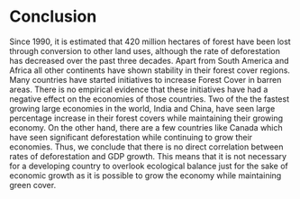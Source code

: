 # Conclusion

Since 1990, it is estimated that 420 million hectares of forest have been lost through conversion to other land uses, although the rate of deforestation has decreased over the past three decades.
Apart from South America and Africa all other continents have shown stability in their forest cover regions. 
Many countries have started initiatives to increase Forest Cover in barren areas. There is no empirical evidence that these initiatives have had a negative effect on the economies of those countries. Two of the the fastest growing large economies in the world, India and China, have seen large percentage increase in their forest covers while maintaining their growing economy. 
On the other hand,  there are a few countries like Canada which have seen significant deforestation while continuing to grow their economies. 
Thus, we conclude that there is no direct correlation between rates of deforestation and GDP growth. This means that it is not necessary for a developing country to overlook ecological balance just for the sake of economic growth as it is possible to grow the economy while maintaining green cover.